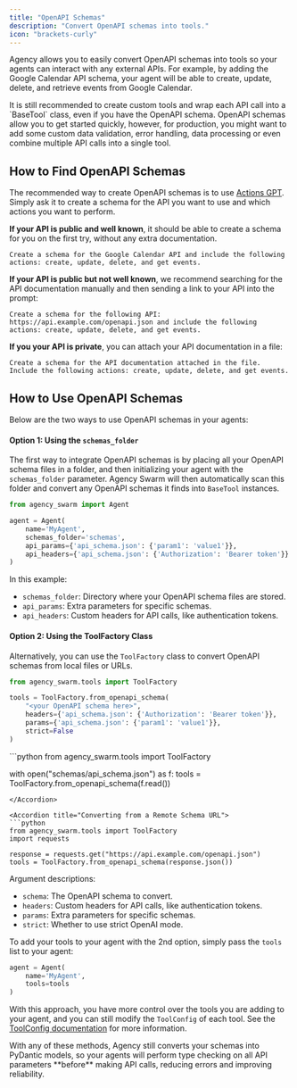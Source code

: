 ```yaml
---
title: "OpenAPI Schemas"
description: "Convert OpenAPI schemas into tools."
icon: "brackets-curly"
---
```


Agency allows you to easily convert OpenAPI schemas into tools so your agents can interact with any external APIs. For example, by adding the Google Calendar API schema, your agent will be able to create, update, delete, and retrieve events from Google Calendar.

<Tip>
It is still recommended to create custom tools and wrap each API call into a `BaseTool` class, even if you have the OpenAPI schema. OpenAPI schemas allow you to get started quickly, however, for production, you might want to add some custom data validation, error handling, data processing or even combine multiple API calls into a single tool.
</Tip>

## How to Find OpenAPI Schemas

The recommended way to create OpenAPI schemas is to use [Actions GPT](https://chatgpt.com/g/g-TYEliDU6A-actionsgpt). Simply ask it to create a schema for the API you want to use and which actions you want to perform. 

**If your API is public and well known**, it should be able to create a schema for you on the first try, without any extra documentation.

```
Create a schema for the Google Calendar API and include the following actions: create, update, delete, and get events.
```

**If your API is public but not well known**, we recommend searching for the API documentation manually and then sending a link to your API into the prompt:

```
Create a schema for the following API: https://api.example.com/openapi.json and include the following actions: create, update, delete, and get events.
```

**If you your API is private**, you can attach your API documentation in a file:

```
Create a schema for the API documentation attached in the file. Include the following actions: create, update, delete, and get events.
```

## How to Use OpenAPI Schemas

Below are the two ways to use OpenAPI schemas in your agents:

#### Option 1: Using the `schemas_folder`

The first way to integrate OpenAPI schemas is by placing all your OpenAPI schema files in a folder, and then initializing your agent with the `schemas_folder` parameter. Agency Swarm will then automatically scan this folder and convert any OpenAPI schemas it finds into `BaseTool` instances.

```python
from agency_swarm import Agent

agent = Agent(
    name='MyAgent',
    schemas_folder='schemas',
    api_params={'api_schema.json': {'param1': 'value1'}},
    api_headers={'api_schema.json': {'Authorization': 'Bearer token'}}
)
```

In this example:

- `schemas_folder`: Directory where your OpenAPI schema files are stored.
- `api_params`: Extra parameters for specific schemas.
- `api_headers`: Custom headers for API calls, like authentication tokens.



#### Option 2: Using the ToolFactory Class

Alternatively, you can use the `ToolFactory` class to convert OpenAPI schemas from local files or URLs.

```python
from agency_swarm.tools import ToolFactory

tools = ToolFactory.from_openapi_schema(
    "<your OpenAPI schema here>",
    headers={'api_schema.json': {'Authorization': 'Bearer token'}},
    params={'api_schema.json': {'param1': 'value1'}},
    strict=False
)
```

<Accordion title="Converting from a Local Schema File">
```python
from agency_swarm.tools import ToolFactory

with open("schemas/api_schema.json") as f:
    tools = ToolFactory.from_openapi_schema(f.read())
```
</Accordion>

<Accordion title="Converting from a Remote Schema URL">
```python
from agency_swarm.tools import ToolFactory
import requests

response = requests.get("https://api.example.com/openapi.json")
tools = ToolFactory.from_openapi_schema(response.json())
```
</Accordion>

Argument descriptions:

- `schema`: The OpenAPI schema to convert.
- `headers`: Custom headers for API calls, like authentication tokens.
- `params`: Extra parameters for specific schemas.
- `strict`: Whether to use strict OpenAI mode.

To add your tools to your agent with the 2nd option, simply pass the `tools` list to your agent:

```python
agent = Agent(
    name='MyAgent',
    tools=tools
)
```

With this approach, you have more control over the tools you are adding to your agent, and you can still modify the `ToolConfig` of each tool. See the [ToolConfig documentation](/core-framework/tools/custom-tools/configuration) for more information.

<Info>
With any of these methods, Agency still converts your schemas into PyDantic models, so your agents will perform type checking on all API parameters **before** making API calls, reducing errors and improving reliability.
</Info>
